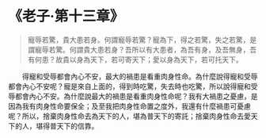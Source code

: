 # 《老子·第十三章》

> 寵辱若驚，貴大患若身。何謂寵辱若驚？寵為下，得之若驚，失之若驚，是謂寵辱若驚。何謂貴大患若身？吾所以有大患者，為吾有身，及吾無身，吾有何患？故貴以身為天下，若可寄天下；愛以身為天下，若可托天下。

&emsp;&emsp;得寵和受辱都會內心不安，最大的禍患是看重肉身性命。為什麼說得寵和受辱都會內心不安呢？寵是來自上面的，得到時吃驚，失去時也吃驚，所以說得寵和受辱都會內心不安。為什麼說最大的禍患是看重肉身性命呢？我有大禍患之憂慮，是因為我有肉身性命要保全；及至我把肉身性命置之度外，我還有什麼禍患可憂慮呢？所以，捨棄肉身性命去為天下的人，堪為普天下的寄託；捨棄肉身性命去愛天下的人，堪得普天下的信靠。
